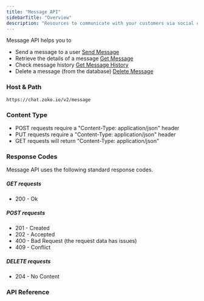 ```yaml
---
title: "Message API"
sidebarTitle: "Overview"
description: "Resources to communicate with your customers via social channel(s). These will help you send messages to your customers where they are."
---
```


Message API helps you to

- Send a message to a user [Send Message](/api-reference/send-message)
- Retrieve the details of a message [Get Message](/api-reference/get-message)
- Check message history [Get Message History](/api-reference/get-message-history)
- Delete a message (from the database) [Delete Message](/api-reference/delete-message)

### Host & Path

```
https://chat.zoko.io/v2/message
```

### Content Type

- POST requests require a "Content-Type: application/json" header
- PUT requests require a "Content-Type: application/json" header
- GET requests will return "Content-Type: application/json"

### Response Codes

Message API uses the following standard response codes.

##### GET requests

- 200 - Ok

##### POST requests

- 201 - Created
- 202 - Accepted
- 400 - Bad Request (the request data has issues)
- 409 - Conflict

##### DELETE requests

- 204 - No Content

### API Reference
